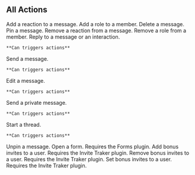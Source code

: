 ## All Actions


<Properties>
  <Property name="addReaction" type="Required Args: value - string">
    Add a reaction to a message.
  </Property>
  <Property name="addRole" type="Required Args: value - string|string[]">
    Add a role to a member.
  </Property>
  <Property name="deleteMessage">
    Delete a message.
  </Property>
  <Property name="pinMessage">
    Pin a message.
  </Property>
  <Property name="removeReaction" type="Optional Args: value - string">
    Remove a reaction from a message.
  </Property>
  <Property name="removeRole" type="Optional Args: value - string|string[]">
    Remove a role from a member.
  </Property>
  <Property name="reply">
    Reply to a message or an interaction.

    **Can triggers actions**
  </Property>
  <Property name="sendMessage" type="Required Args: content (message configuration)">
    Send a message.

    **Can triggers actions**
  </Property>
  <Property name="editMessage" type="Required Args: content (message configuration)">
    Edit a message.

    **Can triggers actions**
  </Property>
  <Property name="sendPrivateMessage">
    Send a private message.

    **Can triggers actions**
  </Property>
  <Property name="startThread" type="Optional Args: value - string">
    Start a thread.

    **Can triggers actions**
  </Property>
  <Property name="unpinMessage">
    Unpin a message.
  </Property>
  <Property name="openForm" type="Optional Args: value - string">
    Open a form. Requires the Forms plugin.
  </Property>
  <Property name="addInviteBonus" type="Required Args: amount - number">
    Add bonus invites to a user. Requires the Invite Traker plugin.
  </Property>
  <Property name="removeInviteBonus" type="Required Args: amount - number">
    Remove bonus invites to a user. Requires the Invite Traker plugin.
  </Property>
  <Property name="setInviteBonus" type="Required Args: amount - number">
    Set bonus invites to a user. Requires the Invite Traker plugin.
  </Property>
</Properties>